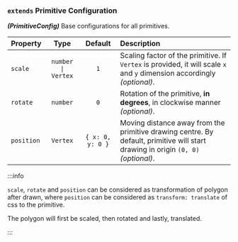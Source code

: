 ### `extends` Primitive Configuration

**_(PrimitiveConfig)_** Base configurations for all primitives.

| Property   |        Type        |     Default      | Description                                                                                                                       |
| :--------- | :----------------: | :--------------: | :-------------------------------------------------------------------------------------------------------------------------------- |
| `scale`    | `number \| Vertex` |       `1`        | Scaling factor of the primitive. If `Vertex` is provided, it will scale `x` and `y` dimension accordingly _(optional)_.           |
| `rotate`   |      `number`      |       `0`        | Rotation of the primitive, **in degrees**, in clockwise manner _(optional)_.                                                      |
| `position` |      `Vertex`      | `{ x: 0, y: 0 }` | Moving distance away from the primitive drawing centre. By default, primitive will start drawing in origin `(0, 0)` _(optional)_. |

:::info

`scale`, `rotate` and `position` can be considered as transformation of polygon after drawn, where `position` can be considered as `transform: translate` of css to the primitive.

The polygon will first be scaled, then rotated and lastly, translated.

:::
